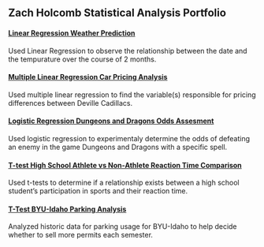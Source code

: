 ## Zach Holcomb Statistical Analysis Portfolio

#### [Linear Regression Weather Prediction](https://holcombzv.github.io/stats_portfolio/weather_prediction/MySimpleLinearRegression-1.html)

Used Linear Regression to observe the relationship between the date and the tempurature over the course of 2 months. 

#### [Multiple Linear Regression Car Pricing Analysis](car_prices/CarPrices-1.html)

Used multiple linear regression to find the variable(s) responsible for pricing differences between Deville Cadillacs.

#### [Logistic Regression Dungeons and Dragons Odds Assesment](dnd_odds/MyLogisticRegression-1.html)

Used logistic regression to experimentaly determine the odds of defeating an enemy in the game Dungeons and Dragons with a specific spell.

#### [T-test High School Athlete vs Non-Athlete Reaction Time Comparison](athletes/HighSchoolSeniors-2.html)

Used t-tests to determine if a relationship exists between a high school student's participation in sports and their reaction time.

#### [T-Test BYU-Idaho Parking Analysis](byui_parking/Parking.html)

Analyzed historic data for parking usage for BYU-Idaho to help decide whether to sell more permits each semester.